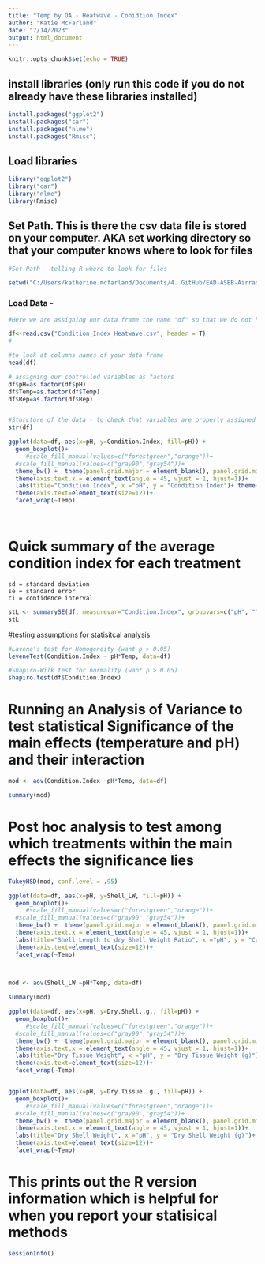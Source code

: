 ```yaml
---
title: "Temp by OA - Heatwave - Conidtion Index"
author: "Katie McFarland"
date: "7/14/2023"
output: html_document
---
```


```r
knitr::opts_chunk$set(echo = TRUE)
```

## install libraries (only run this code if you do not already have these libraries installed)
```r
install.packages("ggplot2")
install.packages("car")
install.packages("nlme")
install.packages("Rmisc")
```


## Load libraries
```r
library("ggplot2")
library("car")
library("nlme")
library(Rmisc)

```


## Set Path. This is there the csv data file is stored on your computer. AKA set working directory so that your computer knows where to look for files
```r
#Set Path - telling R where to look for files

setwd("C:/Users/katherine.mcfarland/Documents/4. GitHub/EAD-ASEB-Airradians_multigen_OA/RAnalysis/Heatwave")
```

### Load Data -

```r
#Here we are assigning our data frame the name "df" so that we do not have to type out the full file name everytime we want to call it.

df<-read.csv("Condition_Index_Heatwave.csv", header = T)
#

#to look at columns names of your data frame
head(df)

# assigning our controlled variables as factors 
df$pH=as.factor(df$pH)
df$Temp=as.factor(df$Temp)
df$Rep=as.factor(df$Rep)


#Sturcture of the data - to check that variables are properly assigned to facotr or variable
str(df)
```

```r
ggplot(data=df, aes(x=pH, y=Condition.Index, fill=pH)) +
  geom_boxplot()+  
     #scale_fill_manual(values=c("forestgreen","orange"))+
  #scale_fill_manual(values=c("gray90","gray54"))+
  theme_bw() +  theme(panel.grid.major = element_blank(), panel.grid.minor = element_blank())+ 
  theme(axis.text.x = element_text(angle = 45, vjust = 1, hjust=1))+
  labs(title="Condition Index", x ="pH", y = "Condition Index")+ theme(axis.title.y = element_text(size = rel(1.3), angle =90), axis.title.x = element_text(size = rel(1.3), angle = 0))+
  theme(axis.text=element_text(size=12))+
  facet_wrap(~Temp)

  
```

# Quick summary of the average condition index for each treatment 
    sd = standard deviation
    se = standard error
    ci = confidence interval
```r
stL <- summarySE(df, measurevar="Condition.Index", groupvars=c("pH", "Temp"))
stL 
```



#testing assumptions for statisitcal analysis
```r
#Lavene's test for Homogeneity (want p > 0.05)
leveneTest(Condition.Index ~ pH*Temp, data=df)

#Shapiro-Wilk test for normality (want p > 0.05)
shapiro.test(df$Condition.Index)
```


# Running an Analysis of Variance to test statistical Significance of the main effects (temperature and pH) and their interaction
```r
mod <- aov(Condition.Index ~pH*Temp, data=df)

summary(mod)

```

# Post hoc analysis to test among which treatments within the main effects the significance lies
```r
TukeyHSD(mod, conf.level = .95)
```

```r
ggplot(data=df, aes(x=pH, y=Shell_LW, fill=pH)) +
  geom_boxplot()+  
     #scale_fill_manual(values=c("forestgreen","orange"))+
  #scale_fill_manual(values=c("gray90","gray54"))+
  theme_bw() +  theme(panel.grid.major = element_blank(), panel.grid.minor = element_blank())+ 
  theme(axis.text.x = element_text(angle = 45, vjust = 1, hjust=1))+
  labs(title="Shell Length to dry Shell Weight Ratio", x ="pH", y = "Condition Index")+ theme(axis.title.y = element_text(size = rel(1.3), angle =90), axis.title.x = element_text(size = rel(1.3), angle = 0))+
  theme(axis.text=element_text(size=12))+
  facet_wrap(~Temp)

  
```

```r
mod <- aov(Shell_LW ~pH*Temp, data=df)

summary(mod)

```


```r
ggplot(data=df, aes(x=pH, y=Dry.Shell..g., fill=pH)) +
  geom_boxplot()+  
     #scale_fill_manual(values=c("forestgreen","orange"))+
  #scale_fill_manual(values=c("gray90","gray54"))+
  theme_bw() +  theme(panel.grid.major = element_blank(), panel.grid.minor = element_blank())+ 
  theme(axis.text.x = element_text(angle = 45, vjust = 1, hjust=1))+
  labs(title="Dry Tissue Weight", x ="pH", y = "Dry Tissue Weight (g)")+ theme(axis.title.y = element_text(size = rel(1.3), angle =90), axis.title.x = element_text(size = rel(1.3), angle = 0))+
  theme(axis.text=element_text(size=12))+
  facet_wrap(~Temp)


ggplot(data=df, aes(x=pH, y=Dry.Tissue..g., fill=pH)) +
  geom_boxplot()+  
     #scale_fill_manual(values=c("forestgreen","orange"))+
  #scale_fill_manual(values=c("gray90","gray54"))+
  theme_bw() +  theme(panel.grid.major = element_blank(), panel.grid.minor = element_blank())+ 
  theme(axis.text.x = element_text(angle = 45, vjust = 1, hjust=1))+
  labs(title="Dry Shell Weight", x ="pH", y = "Dry Shell Weight (g)")+ theme(axis.title.y = element_text(size = rel(1.3), angle =90), axis.title.x = element_text(size = rel(1.3), angle = 0))+
  theme(axis.text=element_text(size=12))+
  facet_wrap(~Temp)
```


# This prints out the R version information which is helpful for when you report your statisical methods
```r
sessionInfo()
```

